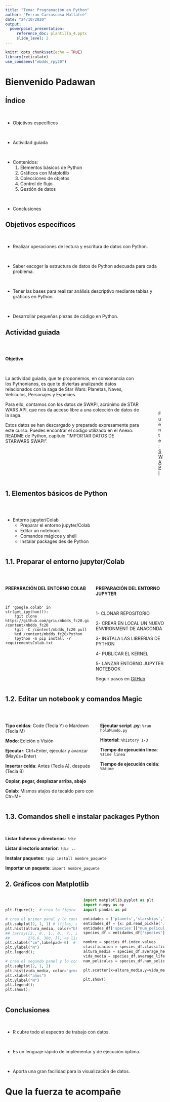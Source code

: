 ```yaml
---
title: "Tema: Programación en Python"
author: "Ferran Carrascosa Mallafrè"
date: "24/10/2020"
output:
  powerpoint_presentation:
     reference_doc: plantilla_4.pptx
     slide_level: 2
---
```


```r
knitr::opts_chunk$set(echo = TRUE)
library(reticulate)
use_condaenv("mbdds_rpy20")
```

# Bienvenido Padawan

## Índice

<br>

- Objetivos específicos

<br>

- Actividad guiada

<br>

- Contenidos:
   1. Elementos básicos de Python
   1. Gráficos con Matplotlib
   1. Colecciones de objetos
   1. Control de flujo
   1. Gestión de datos

<br>

- Conclusiones

## Objetivos específicos

<br>


* Realizar operaciones de lectura y escritura de datos con Python.

<br>

* Saber escoger la estructura de datos de Python adecuada para cada problema.

<br>

* Tener las bases para realizar análisis descriptivo mediante tablas y gráficos en Python.

<br>

* Desarrollar pequeñas piezas de código en Python.

## Actividad guiada

:::::: {.columns}

::: {.column}

<br>

**Objetivo**

<br>

La actividad guiada, que te proponemos, en consonancia con los Pythonianos, es que te diviertas analizando datos relacionados con la saga de Star Wars: Planetas, Naves, Vehículos, Personajes y Especies.

Para ello, contamos con los datos de SWAPI, acrónimo de STAR WARS API, que nos da acceso libre a una colección de datos de la saga.

Estos datos se han descargado y preparado expresamente para este curso. Puedes encontrar el código utilizado en el Anexo: README de Python, capítulo “IMPORTAR DATOS DE STARWARS SWAPI”.

:::

::: {.column}

![Fuente: [SWAPI](https://swapi.dev/)](www/starwars.png)

:::

::::::

## 1. Elementos básicos de Python

:::::: {.columns}

::: {.column}

<br>

- Entorno jupyter/Colab
   - Preparar el entorno jupyter/Colab
   - Editar un notebook
   - Comandos mágicos y shell
   - Instalar packages des de Python

:::

::: {.column}

    
:::

::::::

## 1.1. Preparar el entorno jupyter/Colab

:::::: {.columns}

::: {.column}

<br>

**PREPARACIÓN DEL ENTORNO COLAB**

<br>

```
if 'google.colab' in str(get_ipython()):
    !git clone https://github.com/griu/mbdds_fc20.git /content/mbdds_fc20
    !git -C /content/mbdds_fc20 pull
    %cd /content/mbdds_fc20/Python
    !python -m pip install -r requirementsColab.txt
```

:::

::: {.column}

<br>

**PREPARACIÓN DEL ENTORNO JUPYTER**

<br>

1- CLONAR REPOSITORIO

2- CREAR EN LOCAL UN NUEVO ENVIRONMENT DE ANACONDA

3- INSTALA LAS LIBRERIAS DE PYTHON

4- PUBLICAR EL KERNEL

5- LANZAR ENTORNO JUPYTER NOTEBOOK

Seguir pasos en [GitHub](https://github.com/griu/mbdds_fc20/blob/master/Python/README.md)

:::

::::::

## 1.2. Editar un notebook y comandos Magic

:::::: {.columns}

::: {.column}

<br>

**Tipo celdas**: Code (Tecla Y) o Mardown (Tecla M) 

**Modo**: Edición o Visión

**Ejecutar**: Ctrl+Enter, ejecutar y avanzar (Mayús+Enter)

**Insertar celda**: Antes (Tecla A), después (Tecla B)

**Copiar, pegar, desplazar arriba, abajo**

**Colab**: Mismos atajos de tecaldo pero con Ctr+M+<tecla>

:::

::: {.column}

<br>

**Ejecutar script .py**: `%run holaMundo.py`

**Historial**: `%history 1-3`

**Tiempo de ejecución linea**: `%time linea`

**Tiempo de ejecución celda**: `%%time`

:::

::::::

## 1.3. Comandos shell e instalar packages Python

<br>

**Listar ficheros y directorios**: `!dir`

**Listar directorio anterior**: `!dir ..`

**Instalar paquetes**: `!pip install nombre_paquete`

**Importar un paquete**: `import nombre_paquete`

## 2. Gráficos con Matplotlib

:::::: {.columns}

::: {.column}

<br>

```python
plt.figure();  # crea la figura del plot

# crea el primer panel y lo configura lo ejes.
plt.subplot(2, 1, 1) # (filas, columnas, número de panel)
plt.hist(altura_media, color="blue", label="Altura media")
## (array([2., 0., 1., 0., 7., 2., 2., 1., 0., 1.]), array([ 66. ,  89.4, 112.8, 136.2, 159.6, 183. , 206.4, 229.8, 253.2,
##        276.6, 300. ]), <a list of 10 Patch objects>)
plt.xlabel("cm",labelpad=-6)  # labelpad desplaça el titulo arriba
plt.ylabel("N")
plt.legend();

# crea el segundo panel y lo configura lo ejes
plt.subplot(2, 1, 2)
plt.hist(vida_media, color="green", label="Vida media");
plt.xlabel("años")
plt.ylabel("N")
plt.legend();
plt.show();
```

:::

::: {.column}

```python

import matplotlib.pyplot as plt
import numpy as np
import pandas as pd

entidades = ['planets','starships','vehicles','people','species']
entidades_df = {x: pd.read_pickle('../www/' + x + '_df.pkl') for x in entidades}
entidades_df['species']["num_peliculas"] = entidades_df['species'].films.apply(lambda x: len(x))   # numero de peliculas en las que aparece
species_df = entidades_df['species'][["classification","average_height","average_lifespan","num_peliculas"]].dropna()

nombre = species_df.index.values
clasificacion = species_df.classification.values
altura_media = species_df.average_height.values
vida_media = species_df.average_lifespan.values
num_peliculas = species_df.num_peliculas.values

plt.scatter(x=altura_media,y=vida_media)

plt.show()

```

:::

::::::

## Conclusiones

<br>

-	R cubre todo el espectro de trabajo con datos.

<br>

-	Es un lenguaje rápido de implementar y de ejecución óptima.

<br>

-	Aporta una gran facilidad para la visualización de datos.

# Que la fuerza te acompañe
